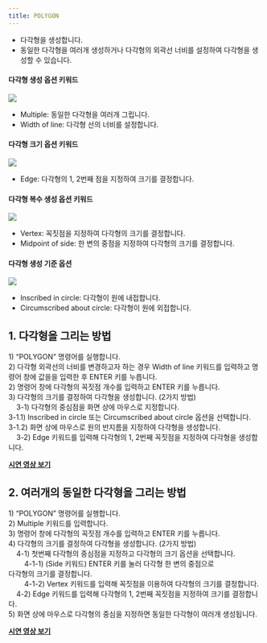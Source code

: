 ```yaml
---
title: POLYGON
---
```



[image1]: ../../../../../assets/images/commands/polygon/image1.png
[image2]: ../../../../../assets/images/commands/polygon/image2.png
[image3]: ../../../../../assets/images/commands/polygon/image3.png
[image4]: ../../../../../assets/images/commands/polygon/image4.png

* 다각형을 생성합니다.  
* 동일한 다각형을 여러개 생성하거나 다각형의 외곽선 너비를 설정하여 다각형을 생성할 수 있습니다.

#### 다각형 생성 옵션 키워드  

![][image1]

- Multiple: 동일한 다각형을 여러개 그립니다.  
- Width of line: 다각형 선의 너비를 설정합니다.

#### 다각형 크기 옵션 키워드  

![][image2]

- Edge: 다각형의 1, 2번째 점을 지정하여 크기를 결정합니다.



#### 다각형 복수 생성 옵션 키워드  

![][image3]

- Vertex: 꼭짓점을 지정하여 다각형의 크기를 결정합니다.  
- Midpoint of side: 한 변의 중점을 지정하여 다각형의 크기를 결정합니다.


#### 다각형 생성 기준 옵션  

![][image4]

- Inscribed in circle: 다각형이 원에 내접합니다.  
- Circumscribed about circle: 다각형이 원에 외접합니다.

## **1\. 다각형을 그리는 방법**

1\) “POLYGON” 명령어를 실행합니다.  
2\) 다각형 외곽선의 너비를 변경하고자 하는 경우 Width of line 키워드를 입력하고 명령어 창에 값을을 입력한 후 ENTER 키를 누릅니다.  
2\) 명령어 창에 다각형의 꼭짓점 개수를 입력하고 ENTER 키를 누릅니다.  
3\) 다각형의 크기를 결정하여 다각형을 생성합니다. (2가지 방법)  
&nbsp;&nbsp;&nbsp;&nbsp;3-1) 다각형의 중심점을 화면 상에 마우스로 지정합니다.  
3-1.1) Inscribed in circle 또는 Circumscribed about circle 옵션을 선택합니다.  
3-1.2) 화면 상에 마우스로 원의 반지름을 지정하여 다각형을 생성합니다.  
&nbsp;&nbsp;&nbsp;&nbsp;3-2) Edge 키워드를 입력해 다각형의 1, 2번째 꼭짓점을 지정하여 다각형을 생성합니다.

[**<Icon name="youtube" class="emoji"/> 시연 영상 보기**](https://youtu.be/sUs0W5DnyMM)

## **2\. 여러개의 동일한 다각형을 그리는 방법**

1\) “POLYGON” 명령어를 실행합니다.  
2\) Multiple 키워드를 입력합니다.   
3\) 명령어 창에 다각형의 꼭짓점 개수를 입력하고 ENTER 키를 누릅니다.  
4\) 다각형의 크기를 결정하여 다각형을 생성합니다. (2가지 방법)  
&nbsp;&nbsp;&nbsp;&nbsp;4-1) 첫번째 다각형의 중심점을 지정하고 다각형의 크기 옵션을 선택합니다.  
&nbsp;&nbsp;&nbsp;&nbsp;&nbsp;&nbsp;&nbsp;&nbsp;4-1-1) (Side 키워드) ENTER 키를 눌러 다각형 한 변의 중점으로  
다각형의 크기를 결정합니다.  
&nbsp;&nbsp;&nbsp;&nbsp;&nbsp;&nbsp;&nbsp;&nbsp;4-1-2) Vertex 키워드를 입력해 꼭짓점을 이용하여 다각형의 크기를 결정합니다.  
&nbsp;&nbsp;&nbsp;&nbsp;4-2) Edge 키워드를 입력해 다각형의 1, 2번째 꼭짓점을 지정하여 크기를 결정합니다.  
5\) 화면 상에 마우스로 다각형의 중심을 지정하면 동일한 다각형이 여러개 생성됩니다.

[**<Icon name="youtube" class="emoji"/> 시연 영상 보기**](https://youtu.be/7O8VMJy26vY)